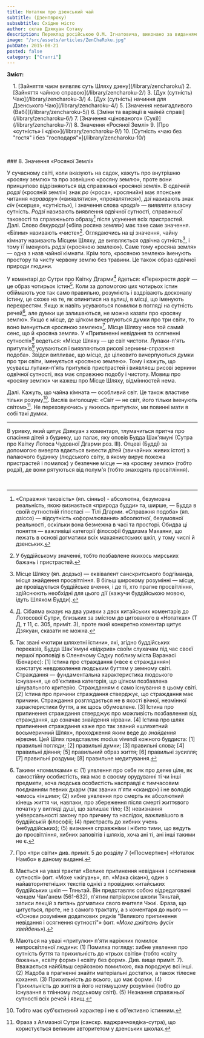 ```yaml
---
title: Нотатки про дзенський чай
subtitle: (Дзентяроку)
subsubtitle: Східне місто
author: склав Дзякуан Сотаку
description: Переклад російською О.М. Ігнатовича, виконано за виданням «Тядо котен дзенсю» («Повна збірка класичних трактатів Шляху Чаю»)
image: "/src/assets/articles/ZenChaRoku.jpg"
pubDate: 2015-08-21
posted: false
category: ["Статті"]
---
```


**Зміст:**
<section style="padding-left: 1rem;">
1. [Зайняття чаєм виявляє суть Шляху дзену](/library/zencharoku/)
2. [Зайняття чайною справою](/library/zencharoku-2/)
3. [Дух (сутність) Чаю](/library/zencharoku-3/)
4. [Дух (сутність) начиння для Дзенського Чаю](/library/zencharoku-4/)
5. [Значення невигадливого (Вабі)](/library/zencharoku-5/)
6. [Зміни та варіяції в чайній справі](/library/zencharoku-6/)
7. [Значення «цінованого» (Сукі)](/library/zencharoku-7/)
8. Значення «Росяної Землі»
9. [Про «сутність» і «дію»](/library/zencharoku-9/)
10. [Сутність «чаю без "гостя" і без "господаря"»](/library/zencharoku-10/)
</section>

<p>&nbsp;</p>
### 8. Значення «Росяної Землі»

У сучасному світі, коли вказують на садок, кажуть про внутрішню «росяну землю» та про зовнішню «росяну землю», проте вони принципово відрізняються від справжньої «росяної землі». В одвічній _родзі_ («росяній землі») знак _ро_ («роса», «росяний») має японське читання «_аравару_» («виявлятися», «проявлятися»), _дзі_ називають знак _сін_ («серце», «сутність»), і значення слова «_родзі_» — виявляти власну сутність. _Родзі_ називають виявлення одвічної сутності, справжньої таковості та справжнього образу[^1] після усунення всіх пристрастей. Далі. Слово _бякуродзі_ («біла росяна земля») має таке саме значення. «Білим» називають «чисте»[^2]. Оглядаючись на ці значення, чайну кімнату називають Місцем Шляху, де виявляється одвічна сутність[^3], і тому її іменують _родзі_ («росяною землею»). Саме тому «росяна земля» — одна з назв чайної кімнати. Крім того, «росяною землею» іменують простору та чисту червону землю без травини. Це також образ одвічної природи людини.

У коментарі до Сутри про Квітку Дгарми[^4] йдеться: «Перехрестя доріг — це образ чотирьох істин[^5]. Коли за допомогою цих чотирьох істин обіймають усе так само правильно, розуміють і вздрівають досконалу істину, це схоже на те, як опинитися на вулиці, в місці, що іменують перехрестям. Якщо ж навіть усуваються помилки в погляді на сутність речей[^6], але думки ще залишаються, не можна казати про «росяну землю». Якщо є місце, де цілком вичерпуються думки про три світи, то воно іменується «росяною землею»[^7]. Місце Шляху несе той самий сенс, що й «росяна земля». У «Припиненні невідання та осягненні сутності»[^8] ведеться: «Місце Шляху — це світ чистоти. Лупаки-п'ять притулків[^9] усуваються і виявляються рисові зернини-справжня подоба». Звідси випливає, що місце, де цілковито вичерпуються думки про три світи, іменується «росяною землею». Тому і кажуть, що усуваєш лупаки-п'ять притулків пристрастей і виявляєш рисові зернини одвічної сутності, яка має справжню подобу і чистоту. Мовиш про «росяну землю» чи кажеш про Місце Шляху, відмінностей нема.

Далі. Кажуть, що чайна кімната — особливий світ. Це також властиве тільки розуму[^10]. Вислів виголошує: «Світ — не світ, його тільки іменують світом»[^11]. Не переховуючись у якихось притулках, ми повинні мати в собі такі думки.

---


[^1]: «Справжня таковість» (яп. сінньо) - абсолютна, безумовна реальність, якою визнається «природа будди» та, ширше, — Будда в своїй сутностній гіпостасі — Тілі Дгарми. «Справжня подоба» (яп. дзіссо) — відсутність «оформлювання» абсолютної, безумовної реальності, оскільки вона безмежна в часі та просторі. Обидва ці поняття — важливіші категорії філософії буддизма Махаяни, що лежать в основі догматики всіх махаянистських шкіл, у тому числі й дзенських.

[^2]: У буддійському значенні, тобто позбавлене якихось мирських бажань і пристрастей.

[^3]: Місце Шляху (яп. додзьо) — еквівалент санскритського бодгіманда, місця знайдення просвітління. В більш широкому розумінні — місце, де провіщується буддійське вчення, і де ті, хто прагне просвітління, здійснюють необхідні для цього дії (кажучи буддійською мовою, ідуть Шляхом Будди).

[^4]: Д. Сібаяма вказує на два уривки з двох китайських коментарів до Лотосової Сутри, близьких за змістом до цитованого в «Нотатках» (Т Д, т 11, с. 305, приміт. 3), проте який конкретно коментар цитує Дзякуан, сказати не можна.

[^5]: Так звані «чотири шляхетні істини», які, згідно буддійських переказів, Будда Шак'ямуні «відкрив» своїм слухачам під час своєї першої проповіді в Оленячому Садку поблизу міста Варанасі (Бенарес): [1] Істина про страждання («все є страждання») констатує невдоволення людським буттям у земному світі. Страждання — фундаментальна характеристика людського існування, це об'єктивна категорія, що цілком позбавлена цінувального критерію. Стражданням є само існування в цьому світі. [2] Істина про причини страждання стверджує, що страждання має причини. Страждання розглядається не в якості вічної, незмінної характеристики буття, а як щось обумовлене. [3] Істина про припинення страждання стверджує про можливість позбавлення від страждання, що означає знайдення нірвани. [4] Істина про шлях припинення страждання каже про так званий «шляхетний восьмеричний Шлях», проходження яким веде до _знайдення нірвани_. Цей Шлях представляє modus vivendi кожного буддиста: [1] правильні погляди; [2] правильні думки; [3] правильні слова; [4] правильні діяння; [5] правильний образ життя; [6] правильні зусилля; [7] правильні роздуми; [8] правильне медитування.

[^6]: Такими «помилками» є: (1) уявлення про себе як про деяке ціле, як самостійну особистість, яка має в своєму орудуванні ті чи інші предмети, хоча людська особистість насправді є тимчасовим поєднанням певних дхарм (так званих п'яти «скандх») і не володіє чимось «іншим»; (2) хибне уявлення про смерть як абсолютний кінець життя чи, навпаки, про збереження після смерті життєвого початку у вигляді душі, що залишає тіло; (3) невизнання універсальності закону про причину та наслідок, важливішого в буддійській філософії; (4) пристрасть до хибних учень (небуддійських); (5) визнання справжніми і нібито тими, що ведуть до просвітління, хибних заповітів і шляхів, хоча ані ті, ані інші такими не є.

[^7]: Про «три світи» див. приміт. 5 до розділу 7 («Посмертне») «Нотаток Намбо» в даному виданні.

В уривку, який цитує Дзякуан з коментаря, тлумачиться притча про спасіння дітей з будинку, що палає, яку оповів Будда Шак'ямуні (Сутра про Квітку Лотоса Чудовної Дгарми роз. III). Отцеві (Будді) за допомогою виверта вдається вивести дітей (звичайних живих істот) з палаючого будинку (людського світу, в якому вирує пожежа пристрастей і помилок) у безпечне місце — на «росяну землю» (тобто родзі), де вони рятуються від полум'я (тобто знаходять просвітління).

[^8]: Мається на увазі трактат «Велике припинення невідання і осягнення сутності» (кит. «Мохе чжігуань», яп. «Мака сікан»), один з найавторитетніших текстів однієї з провідних китайських буддійських шкіл — Тяньтай. Він представляє собою відредаговані ченцем Чан'анем (561-632), п'ятим патріархом школи Тяньтай, записи лекцій з питань догматики свого вчителя Чжиі. Фраза, що цитується, проте, не з самого трактату, а з коментаря до нього — «Основи розуміння додаткових рядків "Великого припинення невідання і осягнення сутності"» (кит. «_Мохе джіґвань фусін хвейбень_»).

[^9]: Маються на увазі «притулки» п'яти наріжних помилок непросвітленої людини: (1) Помилка погляду: хибне уявлення про сутність буття та прихильність до «трьох світів» (тобто «світу бажань», «світу форм» і «світу без форм». Див. вище приміт. 7). Вважається найбільш серйозною помилкою, яка породжує всі інші. (2) Жадоба в прагненні знайти матеріальні достатки, а також тілесне кохання. (3) Прихильність до всього, що має форми. (4) Прихильність до життя в його нетямущому розумінні (тобто до існування в тлінному людському світі). (5) Незнання справжньої сутності всіх речей і явищ.

[^10]: Тобто має суб'єктивний характер і не є об'ективно істинним.

[^11]: Фраза з Алмазної Сутри (санскр. ваджраччхедіка-сутра), що користується великим авторитетом у дзенських школах.

<p>&nbsp;</p>